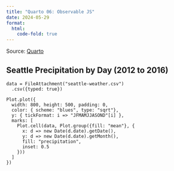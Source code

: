 ```yaml
---
title: "Quarto 06: Observable JS"
date: 2024-05-29
format:
  html:
    code-fold: true
---
```


Source: [Quarto](https://quarto.org/)

## Seattle Precipitation by Day (2012 to 2016)

```ojs
data = FileAttachment("seattle-weather.csv")
  .csv({typed: true})
  
Plot.plot({
  width: 800, height: 500, padding: 0,
  color: { scheme: "blues", type: "sqrt"},
  y: { tickFormat: i => "JFMAMJJASOND"[i] },
  marks: [
    Plot.cell(data, Plot.group({fill: "mean"}, {
      x: d => new Date(d.date).getDate(),
      y: d => new Date(d.date).getMonth(),
      fill: "precipitation", 
      inset: 0.5
    }))
  ]
})
```

